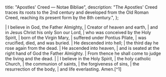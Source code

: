   title: "Apostles' Creed — Notae Bibliae",
  description: "The Apostles' Creed traces its roots to the 2nd century and developed from the Old Roman Creed, reaching its present form by the 8th century.",
};

<Initial text="Apostles' Creed" />

<Poetry>
|  I believe in God, the Father Almighty,
|      Creator of heaven and earth,
|  and in Jesus Christ his only Son our Lord,
|      who was conceived by the Holy Spirit,
|          born of the Virgin Mary,
|      suffered under Pontius Pilate,
|          was crucified, died, and was buried.
|  He descended into hell;
|      the third day he rose again from the dead.
|  He ascended into heaven,
|      and is seated at the right hand of God the Father Almighty.
|  From thence he shall come to judge the living and the dead.
|
|  I believe in the Holy Spirit,
|      the holy catholic Church,
|          the communion of saints,
|      the forgiveness of sins,
|          the resurrection of the body,
|      and life everlasting. Amen.[^1]
</Poetry>

[^1]: *<Definition lang="latin" anchor="symbolum-apostolorum" text="Symbolum Apostolorum" />*, [*Catholic Encyclopedia*](https://www.newadvent.org/cathen/01629a.htm), the Apostles' Creed traces its roots to the 2nd century and developed from the Old Roman Creed, reaching its present form by the 8th century.
